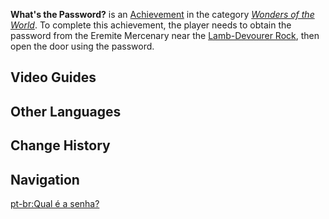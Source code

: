 {{Achievement Infobox
|title        = 
|id           = 81277
|order id     = 1263
|category     = Wonders of the World
|description  = Open the mysterious gate of the Lamb-Devourer Rock.
|requirements = 
|primogems    = 5
|tracking     = 
|topic        = 
|hidden       = 1
|type         = Exploration
}}
'''What's the Password?''' is an [[Achievement]] in the category ''[[Wonders of the World]]''. To complete this achievement, the player needs to obtain the password from the Eremite Mercenary near the [[Lamb-Devourer Rock]], then open the door using the password.
<!--
==Notes==

==Trivia==
-->
==Video Guides==
{{EVT
|video1   = https://youtu.be/SXs6zTjJx0k
|caption1 = Hidden Achievement Sumeru: What's The Password
}}

==Other Languages==
{{Other Languages
|en      = What's the Password?
|zhs     = 请说暗语，然后进入
|zhs_rm  = Qǐng Shuō Ànyǔ, Ránhòu Jìnrù
|zht     = 請說暗語，然後進入
|zht_rm  = Qǐng Shuō Ànyǔ, Ránhòu Jìnrù
|zh_tl   = Please Speak the Password, Then Enter
|ja      = 唱えよ『暗号』と。そして入れ
|ja_rm   = Tonaeyo "Angou" to. Soshite Haire
|ja_tl   = Recite the Password. Then Enter
|ko      = 암호를 말하고 들어가세요
|ko_rm   = Amhoreul Malhago Deureogaseyo
|ko_tl   = Please Speak the Password and Enter
|es      = ¿Contraseña?
|es_tl   = Password?
|fr      = Et le mot de passe alors ?
|fr_tl   = And What About the Password?
|ru      = Какой пароль?
|ru_tl   = What's the Password?
|th      = บอกรหัสมา แล้วค่อยเข้าไป
|th_rm   = 
|th_tl   = 
|vi      = Hãy Nói Ám Hiệu Rồi Đi Vào
|vi_tl   = 
|de      = Wie heißt der Geheimcode?
|de_tl   = What's the Secret Code?
|id      = Kata Sandinya?
|id_tl   = The Password?
|pt      = Qual é a senha?
|pt_tl   = 
|tr      = Parolayı Söyle
|tr_tl   = 
|it      = Parola d'ordine!
|it_tl   = 
}}

==Change History==
{{Change History|3.1}}
<!--
==References==
{{Reflist}}
-->
==Navigation==
{{Achievement Navbox}}

[[pt-br:Qual é a senha?]]